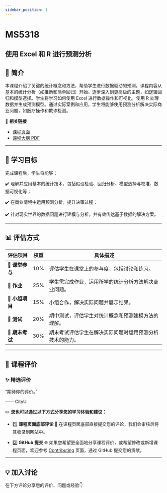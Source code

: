 ```yaml
---
sidebar_position: 1
---
```


# MS5318
## 使用 Excel 和 R 进行预测分析

## **📘 简介**
本课程介绍了关键的统计概念和方法，帮助学生进行数据驱动的预测。课程内容从基本的统计分析（如推断和简单回归）开始，逐步深入到更高级的主题，如逻辑回归和模型选择。学生将学习如何使用 Excel 进行数据操作和可视化，使用 R 处理数据并生成预测模型。通过实际案例和应用，学生将能够使用预测分析解决实际商业问题，如医疗操作和欺诈检测。

🔗 **相关链接**
- [课程页面](https://www.cityu.edu.hk/catalogue/pg/202425/course/MS5318.htm)
- [课程大纲 PDF](https://www.cityu.edu.hk/catalogue/pg/202425/course/MS5318.pdf)

---

## **🎯 学习目标**

完成课程后，学生将能够：

✔️ 理解并应用基本的统计技术，包括假设检验、回归分析、模型选择与校准、数据可视化等；

✔️ 在商业情境中运用预测分析，提升决策过程；

✔️ 针对现实世界的数据问题进行建模与分析，并有效传达基于数据的解决方案。

---

## **📊 评估方式**

| **评估项目**          | **权重** | **具体描述**                                                                                       |
|----------------------|---------|---------------------------------------------------------------------------------------------------|
| **💬 课堂参与**       | 10%     | 评估学生在课堂上的参与度，包括讨论和练习。                                                        |
| **📝 作业**           | 25%     | 学生需完成作业，运用所学的统计分析方法解决商业问题。                                                |
| **📄 小组项目**       | 15%     | 小组合作，解决实际问题并展示结果。                                                                 |
| **📝 测试**           | 20%     | 期中测试，评估学生对统计概念和预测建模方法的理解。                                                 |
| **📝 期末考试**       | 30%     | 期末考试评估学生在解决实际问题时运用预测分析技术的能力。                                           |

---

## **💬 课程评价**

### ✨ **精选评价**
<div className={commentStyles.commentBox}>
    <p className={commentStyles.commentText}>
        “期待你的评价。”
    </p>
    <p className={commentStyles.commentAuthor}>—— CityU</p>
</div>

✏️ **您也可以通过以下方式分享您的学习体验和建议：**

- 1️⃣ **课程页面底部评论**
💬 在课程页面底部直接提交您的评论，我们会审核后将其收录到网站中。

- 2️⃣ **GitHub 提交**
🌐 如果您希望更全面地分享课程评价，或希望修改或新增课程页面，欢迎参考 [Contributing](https://penjc.github.io/CityU/contributing) 页面，通过 GitHub 提交您的贡献。



---

## **💡 加入讨论**

在下方评论分享您的评价、问题或经验👇
<Utterances />
